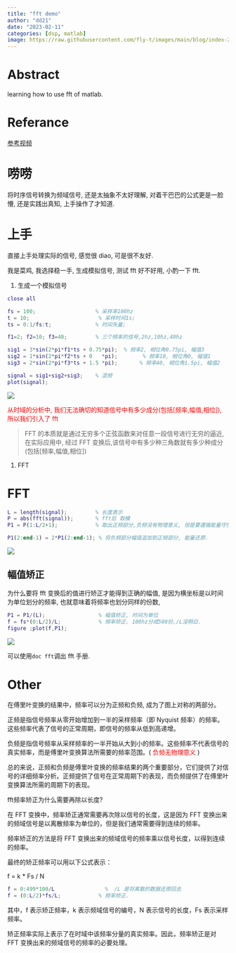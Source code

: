 ```yaml
---
title: "fft demo"
author: "dd21"
date: "2023-02-11"
categories: [dsp, matlab]
image: https://raw.githubusercontent.com/fly-t/images/main/blog/index-2023-02-12-14-43-53.png
---
```


# Abstract

learning how to use fft of matlab.

# Referance

[参考视频](https://www.bilibili.com/video/BV11T4y167Xz?t=1001.4)

# 唠唠

将时序信号转换为频域信号, 还是太抽象不太好理解, 对着干巴巴的公式更是一脸懵, 还是实践出真知, 上手操作了才知道.

# 上手

直接上手处理实际的信号, 感觉很 diao, 可是很不友好.

我是菜鸡, 我选择稳一手, 生成模拟信号, 测试 fft 好不好用, 小酌一下 fft.

1. 生成一个模拟信号

```matlab
close all

fs = 100;                   % 采样率100hz
t = 10;                      % 采样时间1s;
ts = 0:1/fs:t;              % 时间矢量;

f1=2; f2=10; f3=40;         % 三个频率的信号,2hz,10hz,40hz

sig1 = 3*sin(2*pi*f1*ts + 0.75*pi);  % 频率2, 相位角0.75pi, 幅值3
sig2 = 1*sin(2*pi*f2*ts + 0   *pi);        % 频率10, 相位角0, 幅值1
sig3 = 2*sin(2*pi*f3*ts + 1.5 *pi);       % 频率40, 相位角1.5pi, 幅值2

signal = sig1+sig2+sig3;    % 混频
plot(signal);
```

![](https://raw.githubusercontent.com/fly-t/images/main/blog/index-2023-02-11-17-59-29.png)

<font color='red'> 从时域的分析中, 我们无法确切的知道信号中有多少成分(包括[频率,幅值,相位]), 所以我们引入了 fft </font>

> FFT 的本质就是通过无穷多个正弦函数来对任意一段信号进行无穷的逼近, 在实际应用中, 经过 FFT 变换后,该信号中有多少种三角数就有多少种成分(包括[频率,幅值,相位])

1. FFT

# FFT

```matlab
L = length(signal);         % 长度表示
P = abs(fft(signal));       % fft后 取模
P1 = P(1:L/2+1);            % 取出正频部分,负频没有物理意义, 但是要遵循能量守恒, 将其放到正频部分.

P1(2:end-1) = 2*P1(2:end-1); % 将负频部分幅值追加到正频部分, 能量还原.
```

![](https://raw.githubusercontent.com/fly-t/images/main/blog/index-2023-02-11-18-54-28.png)

## 幅值矫正

为什么要将 fft 变换后的值进行矫正才能得到正确的幅值, 是因为横坐标是以时间为单位划分的频率, 也就意味着将频率也划分同样的份数,

```matlab
P1 = P1/(L);                 % 幅值矫正, 时间为单位
f = fs*(0:L/2)/L;            % 频率矫正. 100hz分成500份,/L没明白.
figure ;plot(f,P1);
```

![](https://raw.githubusercontent.com/fly-t/images/main/blog/index-2023-02-11-18-54-51.png)

可以使用`doc fft`调出 fft 手册.

# Other

在傅里叶变换的结果中，频率可以分为正频和负频, 成为了图上对称的两部分。

正频是指信号频率从零开始增加到一半的采样频率（即 Nyquist 频率）的频率。这些频率代表了信号的正常周期，即信号的频率从低到高递增。

负频是指信号频率从采样频率的一半开始从大到小的频率。这些频率不代表信号的真实频率，而是傅里叶变换算法所需要的频率范围。(<font color='red'> 负频无物理意义 </font>)

总的来说，正频和负频是傅里叶变换的频率结果的两个重要部分，它们提供了对信号的详细频率分析。正频提供了信号在正常周期下的表现，而负频提供了在傅里叶变换算法所需的周期下的表现。







fft频率矫正为什么需要再除以长度?

在 FFT 变换中，频率矫正通常需要再次除以信号的长度，这是因为 FFT 变换出来的频域信号是以离散频率为单位的，但是我们通常需要得到连续的频率。

频率矫正的方法是将 FFT 变换出来的频域信号的频率乘以信号长度，以得到连续的频率。

最终的矫正频率可以用以下公式表示：

f = k * Fs / N
``` matlab
f = 0:499*100/L                %  /L 是将离散的数据还原回去
f = (0:L/2)*fs/L;            % 频率矫正.
```
其中，f 表示矫正频率，k 表示频域信号的编号，N 表示信号的长度，Fs 表示采样频率。

矫正频率实际上表示了在时域中该频率分量的真实频率。因此，频率矫正是对 FFT 变换出来的频域信号的频率的必要处理。